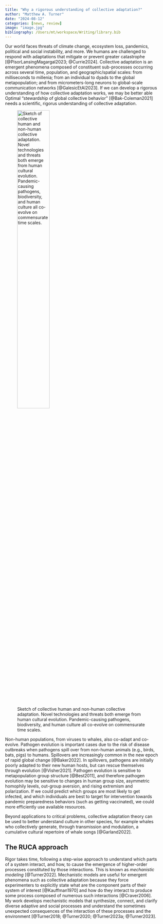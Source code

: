 ```yaml
---
title: "Why a rigorous understanding of collective adaptation?"
author: "Matthew A. Turner"
date: "2024-08-12"
categories: [news, review]
image: "image.jpg"
bibliography: /Users/mt/workspace/Writing/library.bib
---
```


Our world faces threats of climate change, ecosystem loss, pandemics, political and social instability, and more. We humans are challenged to respond with adaptations that mitigate or prevent greater catastrophe [@PisorLansingMagargal2023; @Currie2024]. Collective adaptation is an emergent phenomena composed of constituent sub-processes occurring across several time, population, and geographic/spatial scales: from milliseconds to millenia; from an individual to dyads to the global metapopulation; and from micrometers-long neurons to global-scale communication networks [@GalesicEtAl2023]. If we can develop a rigorous understanding of how collective adaptation works, we may be better able Optimal "stewardship of global collective behavior" [@Bak-Coleman2021] needs a scientific, rigorus understanding of collective adaptation.

![Sketch of collective human and non-human collective adaptation. Novel technologies and threats both emerge from human cultural evolution. Pandemic-causing pathogens, biodiversity, and human culture all co-evolve on commensurate time scales.](image.jpg){width="50%"}

Non-human populations, from viruses to whales, also co-adapt and co-evolve. Pathogen evolution is important cases due to the risk of disease outbreaks when pathogens spill over from non-human animals (e.g., birds, bats, pigs) to humans. Spillovers are increasingly common in the new epoch of rapid global change [@Baker2022]. In spillovers, pathogens are initially poorly adapted to their new human hosts, but can rescue themselves through evolution [@Visher2021]. Pathogen evolution is sensitive to metapopulation group structure [@Best2011], and therefore pathogen evolution may be sensitive to changes in human group size, asymmetric homophily levels, out-group aversion, and rising extremism and polarization. If we could predict which groups are most likely to get infected, and which individuals are best to target for intervention towards pandemic preparedness behaviors (such as getting vaccinated), we could more efficiently use available resources.

Beyond applications to critical problems, collective adaptation theory can be used to better understand culture in other species, for example whales who collectively generate, through transmission and modulation, a cumulative cultural repertoire of whale songs [@Garland2022].

## The RUCA approach

Rigor takes time, following a step-wise approach to understand which parts of a system interact, and how, to cause the emergence of higher-order processes constituted by those interactions. This is known as *mechanistic modeling* [@Turner2022]. Mechanistic models are useful for emergent phenomena such as collective adaptation because they force experimenters to explicitly state what are the component parts of their system of interest [@Kauffman1970] and how do they interact to produce some process composed of numerous such interactions [@Craver2006]. My work develops mechanistic models that synthesize, connect, and clarify diverse adaptive and social processes and understand the sometimes unexpected consequences of the interaction of these processes and the environment [@Turner2018; @Turner2020; @Turner2023a; @Turner2023].
